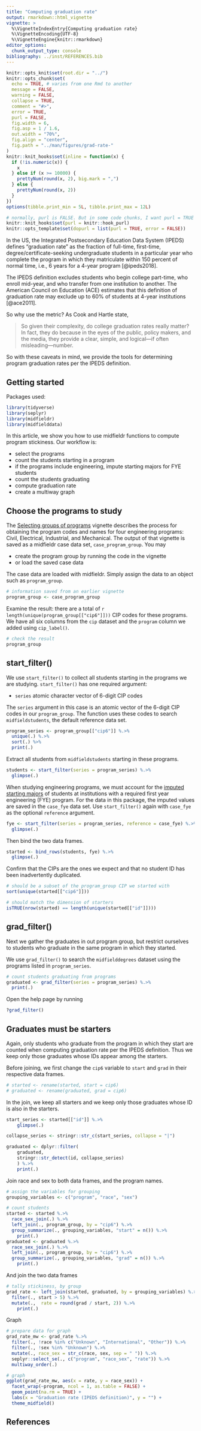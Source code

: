 ```yaml
---
title: "Computing graduation rate"
output: rmarkdown::html_vignette
vignette: >
  %\VignetteIndexEntry{Computing graduation rate}
  %\VignetteEncoding{UTF-8}
  %\VignetteEngine{knitr::rmarkdown}
editor_options: 
  chunk_output_type: console
bibliography: ../inst/REFERENCES.bib
---
```


```r
knitr::opts_knit$set(root.dir = "../")
knitr::opts_chunk$set(
  echo = TRUE, # varies from one Rmd to another
  message = FALSE,
  warning = FALSE,
  collapse = TRUE,
  comment = "#>",
  error = TRUE,
  purl = FALSE,
  fig.width = 6,
  fig.asp = 1 / 1.6,
  out.width = "70%",
  fig.align = "center",
  fig.path = "../man/figures/grad-rate-"
)
knitr::knit_hooks$set(inline = function(x) {
  if (!is.numeric(x)) {
    x
  } else if (x >= 10000) {
    prettyNum(round(x, 2), big.mark = ",")
  } else {
    prettyNum(round(x, 2))
  }
})
options(tibble.print_min = 5L, tibble.print_max = 12L)

# normally, purl is FALSE. But in some code chunks, I want purl = TRUE so that the code in the vignette is executed to pass R CMD check. These next few lines set that up. In the code chunk header, add opts.label = 'dopurl'
knitr::knit_hooks$set(purl = knitr::hook_purl)
knitr::opts_template$set(dopurl = list(purl = TRUE, error = FALSE))
```

In the US, the Integrated Postsecondary Education Data System (IPEDS) defines "graduation rate" as the fraction of full-time, first-time, degree/certificate-seeking undergraduate students in a particular year who complete the program in which they matriculate within 150 percent of normal time, i.e., 6 years for a 4-year program [@ipeds2018]. 

The IPEDS definition excludes students who begin college part-time, who enroll mid-year, and who transfer from one institution to another. The American Council on Education (ACE) estimates that this definition of graduation  rate may exclude up to 60% of students at 4-year institutions [@ace2011]. 

So why use the metric? As Cook and Hartle state, 

> So given their complexity, do college graduation rates really matter? In fact, they do because in the eyes of the public, policy makers, and the media, they provide a clear, simple, and logical---if often misleading---number.

So with these caveats in mind, we provide the tools for determining  program graduation rates per the IPEDS definition. 

## Getting started 

Packages used: 

```r
library(tidyverse)
library(seplyr)
library(midfieldr)
library(midfielddata)
```

In this article, we show you how to use midfieldr functions to compute program stickiness. Our workflow is: 

- select the programs 
- count the students starting in a program
- if the programs include engineering, impute starting majors for FYE students 
- count the students graduating  
- compute graduation rate 
- create a multiway graph 


## Choose the programs to study

The [Selecting groups of programs](selecting_programs.html) vignette describes the  process for obtaining the program codes and names for four engineering programs: Civil, Electrical, Industrial, and Mechanical. The output of that vignette is saved as a midfieldr case data set, `case_program_group`. You may 

- create the program group by running the code in the vignette 
- or load the saved case data 

The case data are loaded with midfieldr. Simply assign the data to an object  such as `program_group`.  

```r
# information saved from an earlier vignette
program_group <- case_program_group
```

Examine the result: there are a total of `r length(unique(program_group[["cip6"]]))` CIP codes for these programs. We have all six columns from the `cip` dataset and the `program` column we added using `cip_label()`. 

```r
# check the result
program_group
```


## start_filter() 

We use `start_filter()` to collect all students starting in the programs we are studying. `start_filter()` has one required argument:

- `series` atomic character vector of 6-digit CIP codes

The `series` argument in this case is an atomic vector of the 6-digit CIP codes in our `program_group`. The function uses these codes to search `midfieldstudents`, the default reference data set. 

```r
program_series <- program_group[["cip6"]] %.>%
  unique(.) %.>%
  sort(.) %>%
  print(.)
```

Extract all students from `midfieldstudents` starting in these programs. 

```r
students <- start_filter(series = program_series) %.>%
  glimpse(.)
```

When studying engineering programs, we must account for the [imputed starting majors](https://midfieldr.github.io/midfieldr/articles/imputing_fye.html) of students at institutions with a required first year engineering (FYE) program. 
For the data in this package, the imputed values are saved in the `case_fye` data set. Use `start_filter()` again with `case_fye` as the optional `reference` argument. 

```r
fye <- start_filter(series = program_series, reference = case_fye) %.>%
  glimpse(.)
```

Then bind the two data frames. 

```r
started <- bind_rows(students, fye) %.>%
  glimpse(.)
```

Confirm that the CIPs are the ones we expect and that no student ID has been inadvertently duplicated. 

```r
# should be a subset of the program_group CIP we started with
sort(unique(started[["cip6"]]))

# should match the dimension of starters
isTRUE(nrow(started) == length(unique(started[["id"]])))
```

## grad_filter()

Next we gather the graduates in out program group, but restrict ourselves to students who graduate in the same program in which they started. 

We use `grad_filter()` to search the  `midfielddegrees` dataset using the  programs listed in `program_series`.

```r
# count students graduating from programs
graduated <- grad_filter(series = program_series) %.>%
  print(.)
```

Open the help page by running 

```r
?grad_filter()
```

## Graduates must be starters

Again, only students who graduate from the program in which they start are counted when computing graduation rate per the IPEDS definition. Thus we keep only those graduates whose IDs appear among the starters. 

Before joining, we first change the `cip6` variable to `start` and `grad` in their respective data frames. 

```r
# started <- rename(started, start = cip6)
# graduated <- rename(graduated, grad = cip6)
```

In the join, we keep all starters and we keep only those graduates whose ID is also in the starters. 

```r
start_series <- started[["id"]] %.>% 
	glimpse(.)

collapse_series <- stringr::str_c(start_series, collapse = "|") 

graduated <- dplyr::filter(
	graduated,
	stringr::str_detect(id, collapse_series)
	) %.>% 
	print(.)
```

Join race and sex to both data frames, and the program names.  

```r
# assign the variables for grouping
grouping_variables <- c("program", "race", "sex")

# count students
started <- started %.>%
  race_sex_join(.) %.>%
  left_join(., program_group, by = "cip6") %.>%
  group_summarize(., grouping_variables, "start" = n()) %.>% 
	print(.)
graduated <- graduated %.>%
  race_sex_join(.) %.>%
  left_join(., program_group, by = "cip6") %.>%
  group_summarize(., grouping_variables, "grad" = n()) %.>% 
	print(.)
```

And join the two data frames

```r
# tally stickiness, by group
grad_rate <- left_join(started, graduated, by = grouping_variables) %.>%
  filter(., start > 5) %.>%
  mutate(.,  rate = round(grad / start, 2)) %.>% 
	print(.)
```

Graph

```r
# prepare data for graph
grad_rate_mw <- grad_rate %.>%
  filter(., !race %in% c("Unknown", "International", "Other")) %.>%
  filter(., !sex %in% "Unknown") %.>%
  mutate(., race_sex = str_c(race, sex, sep = " ")) %.>%
  seplyr::select_se(., c("program", "race_sex", "rate")) %.>%
  multiway_order(.)

# graph
ggplot(grad_rate_mw, aes(x = rate, y = race_sex)) +
  facet_wrap(~program, ncol = 1, as.table = FALSE) +
  geom_point(na.rm = TRUE) +
  labs(x = "Graduation rate (IPEDS definition)", y = "") +
  theme_midfield()
```


## References

